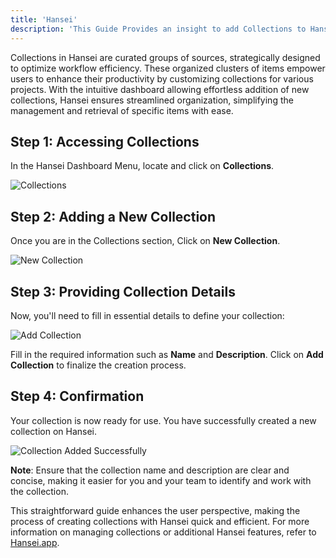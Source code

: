```yaml
---
title: 'Hansei'
description: 'This Guide Provides an insight to add Collections to Hansei'
---
```


Collections in Hansei are curated groups of sources, strategically designed to optimize workflow efficiency. These organized clusters of items empower users to enhance their productivity by customizing collections for various projects. With the intuitive dashboard allowing effortless addition of new collections, Hansei ensures streamlined organization, simplifying the management and retrieval of specific items with ease.

## Step 1: Accessing Collections
In the Hansei Dashboard Menu, locate and click on **Collections**.

<img
  src="/images/collection/1.png"
  alt="Collections"
/>

## Step 2: Adding a New Collection
Once you are in the Collections section, Click on **New Collection**.

<img
  src="/images/collection/2.png"
  alt="New Collection"
/>

## Step 3: Providing Collection Details
Now, you'll need to fill in essential details to define your collection:

<img
  src="/images/collection/3.png"
  alt="Add Collection"
/>

Fill in the required information such as **Name** and **Description**.
Click on **Add Collection** to finalize the creation process.

## Step 4: Confirmation
Your collection is now ready for use. You have successfully created a new collection on Hansei.

<img
  src="/images/collection/4.png"
  alt="Collection Added Successfully"
/>

**Note**: Ensure that the collection name and description are clear and concise, making it easier for you and your team to identify and work with the collection.

This straightforward guide enhances the user perspective, making the process of creating collections with Hansei quick and efficient. For more information on managing collections or additional Hansei features, refer to [Hansei.app](https://hansei.app/).